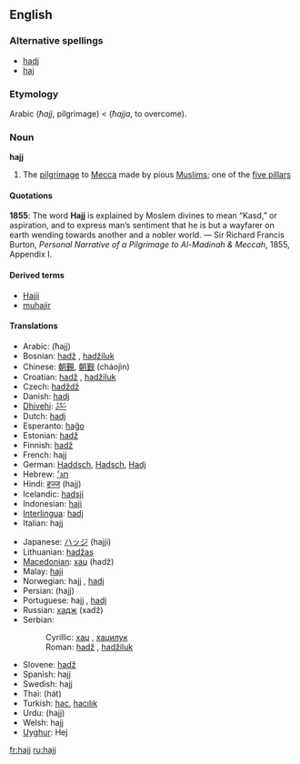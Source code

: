 ==English==

===Alternative spellings===
* [[hadj]]
* [[haj]]

===Etymology===
Arabic {{Arab|[[حج]]}} (''ħajj'', pilgrimage) < {{Arab|[[حج]]}} (''ħajja'', to overcome).

===Noun===
{{wikipedia}}
'''hajj'''

# {{Islam}} The [[pilgrimage]] to [[Mecca]] made by pious [[Muslim]]s; one of the [[five pillars]]

====Quotations====
'''1855''': The word '''Hajj''' is explained by Moslem divines to mean “Kasd,” or aspiration, and to express man’s sentiment that he is but a wayfarer on earth wending towards another and a nobler world. &mdash; Sir Richard Francis Burton, ''Personal Narrative of a Pilgrimage to Al-Madinah & Meccah'', 1855, Appendix I.

====Derived terms====
* [[Hajji]]
* [[muhajir]]

====Translations====
{{top}}
* Arabic: {{Arab|[[حج]]}} (ħajj) {{m}}
* Bosnian: [[hadž]] {{m}}, [[hadžiluk]] {{m}}
* Chinese: [[朝覲]], [[朝觐]] (cháojìn)
* Croatian: [[hadž]] {{m}}, [[hadžiluk]] {{m}}
* Czech: [[hadždž]] {{m}}
* Danish: [[hadj]] {{g|Danish}}
* [[Dhivehi]]: [[ޙައްޖު]]
* Dutch: [[hadj]] {{m}}
* Esperanto: [[haĝo]]
* Estonian: [[hadž]]
* Finnish: [[hadž]]
* French: hajj {{m}}
* German: [[Haddsch]], [[Hadsch]], [[Hadj]] {{m}}
* Hebrew: [[חג׳]] {{m}}
* Hindi: [[हज्ज]] (hajj) {{m}}
* Icelandic: [[hadsjí]] {{n}}
* Indonesian: [[haji]]
* [[Interlingua]]: [[hadj]]
* Italian: hajj {{m}}
{{mid}}
* Japanese: [[ハッジ]] (hajji)
* Lithuanian: [[hadžas]] {{g|Lithuanian}}
* [[Macedonian]]: [[хаџ]] (hadž) {{m}}
* Malay: [[haji]]
* Norwegian: hajj {{g|Norwegian}} {{italbrac|Bokmål}}, [[hadj]] {{g|Norwegian}} {{italbrac|Nynorsk}}
* Persian: {{fa-Arab|[[حج]]}} (hajj)
* Portuguese: hajj {{m}}, [[hadj]] {{m}}
* Russian: [[хадж]] (xadž) {{m}}
* Serbian:
*: Cyrillic: [[хаџ#Serbian|хаџ]] {{m}}, [[хаџилук]] {{m}}
*: Roman: [[hadž#Serbian|hadž]] {{m}}, [[hadžiluk]] {{m}}
* Slovene: [[hadž]] {{m}}
* Spanish: hajj {{m}}
* Swedish: hajj {{c}}
* Thai: {{Thai|[[ฮัจญ์]]}} (hát)
* Turkish: [[hac]], [[hacılık]]
* Urdu: {{ur-Arab|[[حج]]}} (hajj) {{m}}
* Welsh: hajj {{g|Welsh}}
* [[Uyghur]]: Hej
{{bottom}}

[[fr:hajj]]
[[ru:hajj]]